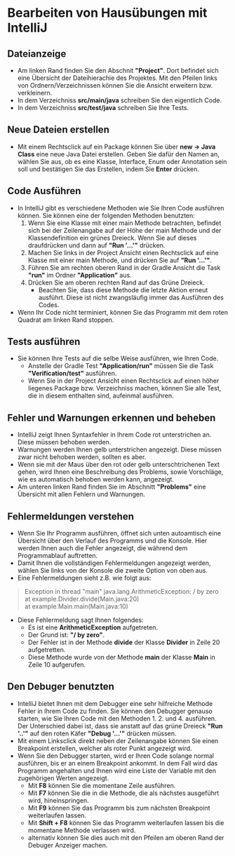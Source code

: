 # Bearbeiten von Hausübungen mit IntelliJ

## Dateianzeige

* Am linken Rand finden Sie den Abschnit **"Project"**. Dort befindet sich eine Übersicht der Dateihierachie des Projektes. Mit den Pfeilen links von Ordnern/Verzeichnissen können Sie die Ansicht erweitern bzw. verkleinern.
* In dem Verzeichniss **src/main/java** schreiben Sie den eigentlich Code.
* In dem Verzeichniss **src/test/java** schreiben Sie Ihre Tests.

## Neue Dateien erstellen
* Mit einem Rechtsclick auf ein Package können Sie über **new -> Java Class** eine neue Java Datei erstellen. Geben Sie dafür den Namen an, wählen Sie aus, ob es eine Klasse, Interface, Enum oder Annotation sein soll und bestätigen Sie das Erstellen, indem Sie **Enter** drücken.

## Code Ausführen
* In IntelliJ gibt es verschiedene Methoden wie Sie Ihren Code ausführen können. Sie können eine der folgenden Methoden benutzten:
   1. Wenn Sie eine Klasse mit einer main Methode betrachten, befindet sich bei der Zeilenangabe auf der Höhe der main Methode und der Klassendefinition ein grünes Dreieck. Wenn Sie auf dieses draufdrücken und dann auf **"Run '...'"** drücken.
   2. Machen Sie links in der Project Ansicht einen Rechtsclick auf eine Klasse mit einer main Methode, und drücken Sie auf **"Run '...'"**.
   3. Führen Sie am rechten oberen Rand in der Gradle Ansicht die Task **"run"** im Ordner **"Application"** aus.
   4. Drücken Sie am oberen rechten Rand auf das Grüne Dreieck.
      * Beachten Sie, dass diese Methode die letzte Aktion erneut ausführt. Diese ist nicht zwangsläufig immer das Ausführen des Codes.
* Wenn Ihr Code nicht terminiert, können Sie das Programm mit dem roten Quadrat am linken Rand stoppen.

## Tests ausführen
* Sie können Ihre Tests auf die selbe Weise ausführen, wie Ihren Code.
   * Anstelle der Gradle Test **"Application/run"** müssen Sie die Task **"Verification/test"** ausführen.
   * Wenn Sie in der Project Ansicht einen Rechtsclick auf einen höher liegenes Package bzw. Verzeichniss machen, können Sie alle Test, die in diesem enthalten sind, aufeinmal ausführen.

## Fehler und Warnungen erkennen und beheben

* IntelliJ zeigt Ihnen Syntaxfehler in Ihrem Code rot unterstrichen an. Diese müssen behoben werden.  
* Warnungen werden Ihnen gelb unterstrichen angezeigt. Diese müssen zwar nicht behoben werden, sollten es aber.
* Wenn sie mit der Maus über den rot oder gelb unterschtrichenen Text gehen, wird Ihnen eine Beschreibung des Problems, sowie Vorschläge, wie es automatisch behoben werden kann, angezeigt.
* Am unteren linken Rand finden Sie im Abschnitt **"Problems"** eine Übersicht mit allen Fehlern und Warnungen.

## Fehlermeldungen verstehen

* Wenn Sie Ihr Programm ausführen, öffnet sich unten autoamtisch eine Übersicht über den Verlauf des Programms und die Konsole. Hier werden Ihnen auch die Fehler angezeigt, die während dem Programmablauf auftretten.
* Damit Ihnen die vollständigen Fehlermeldungen angezeigt werden, wählen Sie links von der Konsole die zweite Option von oben aus.
* Eine Fehlermeldungen sieht z.B. wie folgt aus:
> Exception in thread "main" java.lang.ArithmeticException: / by zero  
> at example.Divider.divide(Main.java:20)  
> at example.Main.main(Main.java:10)
* Diese Fehlermeldung sagt Ihnen folgendes:
   * Es ist eine **ArithmeticException** aufgetreten.
   * Der Grund ist: **"/ by zero"**.
   * Der Fehler ist in der Methode **divide** der Klasse **Divider** in Zeile 20 aufgetretten.
   * Diese Methode wurde von der Methode **main** der Klasse **Main** in Zeile 10 aufgerufen.

## Den Debuger benutzten

* IntelliJ bietet Ihnen mit dem Debugger eine sehr hilfreiche Methode Fehler in Ihrem Code zu finden. Sie können den Debugger genauso starten, wie Sie Ihren Code mit den Methoden 1. 2. und 4. ausführen. Der Unterschied dabei ist, dass sie anstatt auf das grüne Dreieck **"Run '..'"** auf den roten Käfer **"Debug '...'"** drücken müssen.
* Mit einem Linksclick direkt neben der Zeilenangabe können Sie einen Breakpoint erstellen, welcher als roter Punkt angezeigt wird.
* Wenn Sie den Debugger starten, wird er Ihren Code solange normal ausführen, bis er an einem Breakpoint ankommt. In dem Fall wird das Programm angehalten und Ihnen wird eine Liste der Variable mit den zugehörigen Werten angezeigt.
   * Mit **F8** können Sie die momentane Zeile ausführen.
   * Mit **F7** können Sie die in die Methode, die als nächstes ausgeführt wird, hineinspringen.
   * Mit **F9** können Sie das Programm bis zum nächsten Breakpoint weiterlaufen lassen.
   * Mit **Shift + F8** können Sie das Programm weiterlaufen lassen bis die momentane Methode verlassen wird.
   * alternativ können Sie dies auch mit den Pfeilen am oberen Rand der Debuger Anzeiger machen. 
